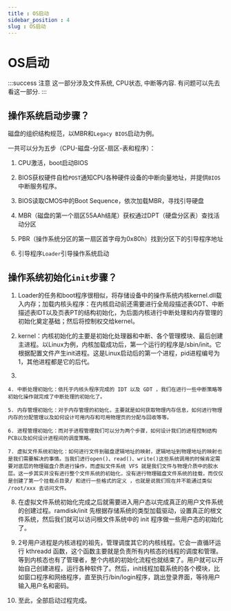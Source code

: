 ```yaml
---
title : OS启动
sidebar_position : 4
slug : OS启动
---
```

# OS启动

:::success 注意
这一部分涉及文件系统, CPU状态, 中断等内容. 有问题可以先去看这一部分.
:::

## 操作系统启动步骤？

磁盘的组织结构规范，以MBR和`Legacy BIOS`启动为例。

一共可以分为五步（CPU-磁盘-分区-扇区-表和程序）：

1. CPU激活，boot启动BIOS

2. BIOS获权硬件自检`POST`通知CPU各种硬件设备的中断向量地址，并提供`BIOS`中断服务程序。

3. BIOS读取CMOS中的Boot Sequence，依次加载MBR，寻找引导硬盘

4. MBR（磁盘的第一个扇区55AAh结尾）获权通过DPT（硬盘分区表）查找活动分区

5. PBR（操作系统分区的第一扇区首字母为0x80h）找到分区下的引导程序地址

6. 引导程序`Loader`引导操作系统启动

## 操作系统初始化`init`步骤？

1. Loader的任务和boot程序很相似，将存储设备中的操作系统内核kernel.dll载入内存；加载内核头程序：在内核启动前还需要进行全局段描述表GDT、中断描述表IDT以及页表PT的结构初始化，为后面内核进行中断处理和内存管理的初始化奠定基础；然后将控制权交给kernel。

2. kernel：内核初始化的主要是初始化处理器和中断、各个管理模块、最后创建主进程。以Linux为例，内核加载成功后，第一个运行的程序是/sbin/init。它根据配置文件产生init进程。这是Linux启动后的第一个进程，pid进程编号为1，其他进程都是它的后代。

3. 

    4. 中断处理初始化：依托于内核头程序完成的 IDT 以及 GDT ，我们在进行一些中断策略等初始化操作就完成了中断处理的初始化了。

    5. 内存管理初始化：对于内存管理的初始化，主要就是如何获取物理内存信息，如何进行物理内存的分配管理以及如何设计可用内存和可用物理页的分配与回收等等。

    6. 进程管理初始化：而对于进程管理我们可以分为两个步骤，如何设计我们的进程控制结构PCB以及如何设计进程间的调度策略。

    7. 虚拟文件系统初始化：如何进行文件到磁盘逻辑地址的映射，逻辑地址到物理地址的映射也是我们需要解决的事情。当我们进行open()、read()、write()这些系统调用的时候肯定需要对底层的物理磁盘介质进行操作，而虚拟文件系统 VFS 就是我们文件与物理介质中的胶水层。这一步其实并没有进行整个文件系统的初始化，没有进行物理磁盘文件系统的挂载，而仅仅是创建了第一个挂载点目录/ 和进行一些格式的定义 ，也就是说我们现在并不能通过类似 /root/xxx 去访问文件。

8. 在虚拟文件系统初始化完成之后就需要进入用户态以完成真正的用户文件系统的创建过程。ramdisk/init 先根据存储系统的类型加载驱动，设置真正的根文件系统，然后我们就可以访问根文件系统中的 init 程序做一些用户态的初始化了。

9. 2号用户进程是内核进程的祖先，管理调度其它的内核线程。它会一直循环运行 kthreadd 函数，这个函数主要就是负责所有内核态的线程的调度和管理。等到内核态也有了管理者，整个内核的初始化流程也就结束了。用户就可以开始自己创建进程，运行各种软件了。然后，init线程加载系统的各个模块，比如窗口程序和网络程序，直至执行/bin/login程序，跳出登录界面，等待用户输入用户名和密码。

10. 至此，全部启动过程完成。

